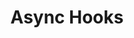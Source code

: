 ---
id: "node_hard_008"
questionType: "MULTIPLE_CHOICE"
title: "Async Hooks"
description: "What does the async_hooks module allow you to do?"
difficulty: "HARD"
category: "Node.js"
options:
  - "Track asynchronous resources"
  - "Manage HTTP requests"
  - "Handle database queries"
  - "Schedule timers"
correctAnswer: 0
---
